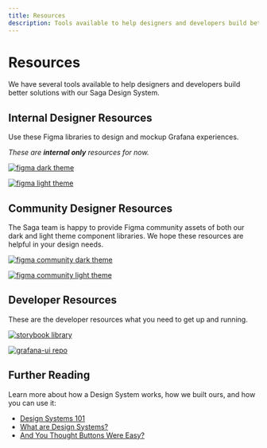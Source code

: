 ```yaml
---
title: Resources
description: Tools available to help designers and developers build better solutions with our Saga Design System.
---
```



# Resources <Badge text='ready' color='green'></Badge>

We have several tools available to help designers and developers build better solutions with our Saga Design System.

## Internal Designer Resources

Use these Figma libraries to design and mockup Grafana experiences.

_These are **internal only** resources for now._

<div className='two-column-div' style={{ display: "flex" }}>

[![figma dark theme](/img/Saga_DarkTheme.png)](https://www.figma.com/file/htVIFrTq8e7sx8Olo7L6kZ/Saga-Components--Dark-theme?type=design&node-id=8444%3A13434&mode=design&t=L7FJ9KCANoOxHixF-1)

[![figma light theme](/img/Saga_LightTheme.png)](https://www.figma.com/file/goGYaykIBs1NuJZyYcHVLO/Saga-Components--Light-theme?type=design&node-id=8444%3A13434&mode=design&t=oTpwyjwfTtnqmD6o-1)

</div>

## Community Designer Resources

The Saga team is happy to provide Figma community assets of both our dark and light theme component libraries. We hope these resources are helpful in your design needs.

<div className='two-column-div' style={{ display: "flex" }}>

[![figma community dark theme](/img/SagaComm_DarkTheme.png)](https://www.figma.com/community/file/1335281252189110233/saga-ui-kit-dark-theme)

[![figma community light theme](/img/SagaComm_LightTheme.png)](https://www.figma.com/community/file/1335281252189110233/saga-ui-kit-dark-theme)

</div>

## Developer Resources

These are the developer resources what you need to get up and running.

<div className='two-column-div' style={{ display: "flex" }}>

[![storybook library](/img/storybook_library.png)](https://developers.grafana.com/ui/latest/index.html?path=/story/docs-overview-intro--page)

[![grafana-ui repo](/img/github_repo.png)](https://github.com/grafana/grafana/tree/main/packages/grafana-ui)

</div>

## Further Reading

Learn more about how a Design System works, how we built ours, and how you can use it:

- [Design Systems 101](https://www.nngroup.com/articles/design-systems-101/)
- [What are Design Systems?](https://www.interaction-design.org/literature/topics/design-systems)
- [And You Thought Buttons Were Easy?](https://medium.com/eightshapes-llc/and-you-thought-buttons-were-easy-26eb5b5c1871)
